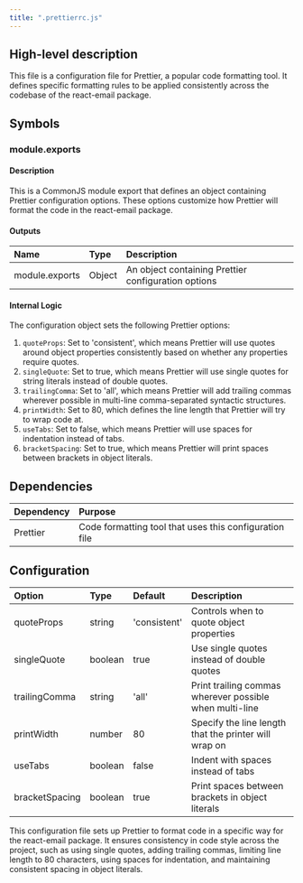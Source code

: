 ```yaml
---
title: ".prettierrc.js"
---
```


## High-level description
This file is a configuration file for Prettier, a popular code formatting tool. It defines specific formatting rules to be applied consistently across the codebase of the react-email package.

## Symbols

### module.exports
#### Description
This is a CommonJS module export that defines an object containing Prettier configuration options. These options customize how Prettier will format the code in the react-email package.

#### Outputs
| Name | Type | Description |
|:-----|:-----|:------------|
| module.exports | Object | An object containing Prettier configuration options |

#### Internal Logic
The configuration object sets the following Prettier options:

1. `quoteProps`: Set to 'consistent', which means Prettier will use quotes around object properties consistently based on whether any properties require quotes.
2. `singleQuote`: Set to true, which means Prettier will use single quotes for string literals instead of double quotes.
3. `trailingComma`: Set to 'all', which means Prettier will add trailing commas wherever possible in multi-line comma-separated syntactic structures.
4. `printWidth`: Set to 80, which defines the line length that Prettier will try to wrap code at.
5. `useTabs`: Set to false, which means Prettier will use spaces for indentation instead of tabs.
6. `bracketSpacing`: Set to true, which means Prettier will print spaces between brackets in object literals.

## Dependencies
| Dependency | Purpose |
|:-----------|:--------|
| Prettier | Code formatting tool that uses this configuration file |

## Configuration
| Option | Type | Default | Description |
|:-------|:-----|:--------|:------------|
| quoteProps | string | 'consistent' | Controls when to quote object properties |
| singleQuote | boolean | true | Use single quotes instead of double quotes |
| trailingComma | string | 'all' | Print trailing commas wherever possible when multi-line |
| printWidth | number | 80 | Specify the line length that the printer will wrap on |
| useTabs | boolean | false | Indent with spaces instead of tabs |
| bracketSpacing | boolean | true | Print spaces between brackets in object literals |

This configuration file sets up Prettier to format code in a specific way for the react-email package. It ensures consistency in code style across the project, such as using single quotes, adding trailing commas, limiting line length to 80 characters, using spaces for indentation, and maintaining consistent spacing in object literals.
